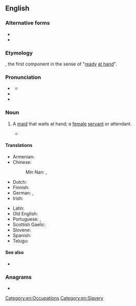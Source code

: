==English==
{{Wikipedia|handmaiden}}

===Alternative forms===
* {{l|en|handmaiden}}
* {{alter|en|handmayd||obsolete}}

===Etymology===
{{compound|en|hand|maid}}, the first component in the sense of "[[ready]] [[at hand]]".

===Pronunciation===
* {{a|US}} {{IPA|en|/ˈhændˌmeɪd/}}
** {{audio|en|LL-Q1860 (eng)-Vealhurl-handmaid.wav|Audio (Berkshire)}}
* {{rhymes|en|ændmeɪd|s=2}}
* {{homophones|en|handmade}}

===Noun===
{{en-noun}}

# {{lb|en|archaic|or|historical}} A [[maid]] that waits at hand; a [[female]] [[servant]] or attendant.
#* {{RQ:KJV|Acts|chapter=2|verse=18|passage=And on my servants and on my '''handmaidens''' I will pour out in those days of my Spirit; and they shall prophesy:}}

====Translations====
{{trans-top|maid that waits at hand}}
* Armenian: {{t+|hy|աղախին|sc=Armn}}
* Chinese:
*: Min Nan: {{t|nan|女婢|tr=lu2-pi7|sc=Hani}}, {{t|nan|tsa1-boo2-kan2|sc=Hani}}
* Dutch: {{t+|nl|dienstmaagd}}
* Finnish: {{t+|fi|palvelijatar}}
* German: {{t+|de|Dienerin|f}}, {{t+|de|Zofe|f}}
* Irish: {{t|ga|bansclábhaí|m}}
{{trans-mid}}
* Latin: {{t|la|pedisequa|f}}
* Old English: {{t|ang|þēowen|f}}
* Portuguese: {{t+|pt|empregada|f}}, {{t+|pt|donzela|f}}
* Scottish Gaelic: {{t|gd|ban-òglach|f}}
* Slovene: {{t|sl|služkinja|f}}
* Spanish: {{t+|es|azafata|f}}
* Telugu: {{t+|te|దాసి|f}}
{{trans-bottom}}

====See also====
* {{l|en|wait on someone hand and foot}}

===Anagrams===
* {{anagrams|en|a=aaddhimn|Hamdanid}}

[[Category:en:Occupations]]
[[Category:en:Slavery]]